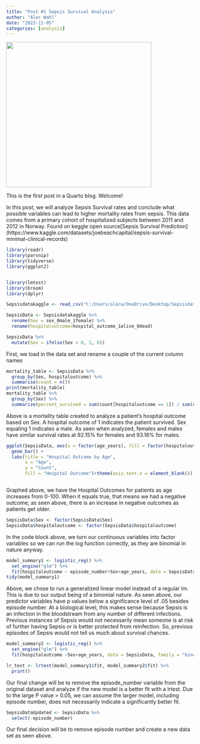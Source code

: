 ```yaml
---
title: "Post #1 Sepsis Survival Analysis"
author: "Alec Wahl"
date: "2023-11-05"
categories: [analysis]
---
```


![](images/sepsisphoto.jpg){width="390"}

This is the first post in a Quarto blog. Welcome!

In this post, we will analyze Sepsis Survival rates and conclude what possible variables can lead to higher mortality rates from sepsis. This data comes from a primary cohort of hospitalized subjects between 2011 and 2012 in Norway. Found on keggle open source\[Sepsis Survival Prediction\](https://www.kaggle.com/datasets/joebeachcapital/sepsis-survival-minimal-clinical-records)

```r
library(readr)
library(parsnip)
library(tidyverse)
library(ggplot2)


library(lmtest)
library(broom)
library(dplyr)
```

```R

Sepsisdatakaggle <- read_csv("C:/Users/alecw/OneDrive/Desktop/Sepsisdatakaggle.csv", show_col_types = FALSE)


```

```r
SepsisData <- Sepsisdatakaggle %>%
  rename(Sex = sex_0male_1female) %>%
  rename(hospitaloutcome=hospital_outcome_1alive_0dead)

SepsisData %>%
  mutate(Sex = ifelse(Sex > 0, 1, 0))


```

First, we load in the data set and rename a couple of the current column names

```r


mortality_table <- SepsisData %>%
  group_by(Sex, hospitaloutcome) %>%
  summarise(count = n())
print(mortality_table)
mortality_table %>%
  group_by(Sex) %>%
  summarize(percent_survived = sum(count[hospitaloutcome == 1]) / sum(count) * 100)

```

Above is a mortality table created to analyze a patient's hospital outcome based on Sex. A hospital outcome of 1 indicates the patient survived. Sex equaling 1 indicates a male. As seen when analyzed, females and males have similar survival rates at 92.15% for females and 93.18% for males.
```r
ggplot(SepsisData, aes(x = factor(age_years), fill = factor(hospitaloutcome==0))) +
  geom_bar() +
  labs(title = "Hospital Outcome by Age",
       x = "Age",
       y = "Count",
       fill = "Hospital Outcome")+theme(axis.text.x = element_blank())



```

Graphed above, we have the Hospital Outcomes for patients as age increases from 0-100. When it equals true, that means we had a negative outcome; as seen above, there is an increase in negative outcomes as patients get older.


```r
SepsisData$Sex <- factor(SepsisData$Sex)
SepsisData$hospitaloutcome <- factor(SepsisData$hospitaloutcome)
```
In the code block above, we turn our continuous variables into factor variables so we can run the log function correctly, as they are binomial in nature anyway.

```r
model_summary1 <- logistic_reg() %>%
  set_engine("glm") %>%
  fit(hospitaloutcome ~ episode_number+Sex+age_years, data = SepsisData, family = "binomial")
tidy(model_summary1)

```
Above, we chose to run a generalized linear model instead of a regular lm. This is due to our output being of a binomial nature. As seen above, our predictor variables have p values below a significance level of .05 besides episode number. At a biological level, this makes sense because Sepsis is an infection in the bloodstream from any number of different infections. Previous instances of Sepsis would not necessarily mean someone is at risk of further having Sepsis or is better protected from reinfection. So, previous episodes of Sepsis would not tell us much about survival chances. 

```r
model_summary2 <- logistic_reg() %>%
  set_engine("glm") %>%
  fit(hospitaloutcome ~Sex+age_years, data = SepsisData, family = "binomial")

lr_test <- lrtest(model_summary1$fit, model_summary2$fit) %>%
  print()


```

Our final change will be to remove the episode_number variable from the original dataset and analyze if the new model is a better fit with a lrtest. Due to the large P value > 0.05, we can assume the larger model, including episode number, does not necessarily indicate a significantly better fit.

```r
SepsisDataUpdated <- SepsisData %>%
  select(-episode_number)
```

Our final decision will be to remove episode number and create a new data set as seen above.
